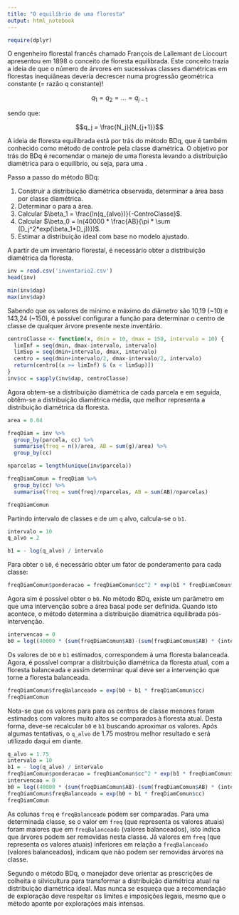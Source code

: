 ```yaml
---
title: "O equilíbrio de uma floresta"
output: html_notebook
---
```


```r
require(dplyr)
```


O engenheiro florestal francês chamado François de Lallemant de Liocourt apresentou em 1898 o conceito de floresta equilibrada. Este conceito trazia a ideia de que o número de árvores em sucessivas classes diamétricas em florestas inequiâneas deveria decrescer numa progressão geométrica constante (= razão q constante)!

$$q_1 = q_2 = ... = q_{j-1}$$

sendo que:

$$q_j = \frac{N_j}{N_{j+1}}$$

A ideia de floresta equilibrada está por trás do método BDq, que é também conhecido como método de controle pela classe diamétrica. O objetivo por trás do BDq é recomendar o manejo de uma floresta levando a distribuição diamétrica para o equilíbrio, ou seja, para uma \textbf{razão q constante}.

Passo a passo do método BDq:

1. Construir a distribuição diamétrica observada, determinar a área basa por classe diamétrica. 
2. Determinar o \textbf{q alvo} para a área.
3. Calcular $\beta_1 = \frac{ln(q_{alvo})}{-CentroClasse}$.
4. Calcular $\beta_0 = ln(40000 * \frac{AB}{\pi * \sum (D_j^2*exp(\beta_1*D_j))})$.
5. Estimar a distribuição ideal com base no modelo ajustado.

A partir de um inventário florestal, é necessário obter a distribuição diamétrica da floresta. 

```r
inv = read.csv('inventario2.csv')
head(inv)
```

```r
min(inv$dap)
max(inv$dap)
```

Sabendo que os valores de mínimo e máximo do diâmetro são 10,19 (~10) e 143,24 (~150), é possível configurar a função para determinar o centro de classe de qualquer árvore presente neste inventário.

```r
centroClasse <- function(x, dmin = 10, dmax = 150, intervalo = 10) {
  limInf = seq(dmin, dmax-intervalo, intervalo)
  limSup = seq(dmin+intervalo, dmax, intervalo)
  centro = seq(dmin+intervalo/2, dmax-intervalo/2, intervalo)
  return(centro[(x >= limInf) & (x < limSup)])
}
inv$cc = sapply(inv$dap, centroClasse)
```

Agora obtem-se a distribuição diamétrica de cada parcela e em seguida, obtêm-se a distribuição diamétrica média, que melhor representa a distribuição diamétrica da floresta.

```r
area = 0.04

freqDiam = inv %>% 
  group_by(parcela, cc) %>%
  summarise(freq = n()/area, AB = sum(g)/area) %>%
  group_by(cc)

nparcelas = length(unique(inv$parcela))

freqDiamComun = freqDiam %>%
  group_by(cc) %>%
  summarise(freq = sum(freq)/nparcelas, AB = sum(AB)/nparcelas)

freqDiamComun
```

Partindo intervalo de classes e de um `q` alvo, calcula-se o `b1`.

```r
intervalo = 10
q_alvo = 2

b1 = - log(q_alvo) / intervalo
```

Para obter o `b0`, é necessário obter um fator de ponderamento para cada classe:

```r
freqDiamComun$ponderacao = freqDiamComun$cc^2 * exp(b1 * freqDiamComun$cc)
```

Agora sim é possível obter o `b0`. No método BDq, existe um parâmetro em que uma intervenção sobre a área basal pode ser definida. Quando isto acontece, o método determina a distribuição diamétrica equilibrada pós-intervenção.

```r
intervencao = 0
b0 = log((40000 * (sum(freqDiamComun$AB)-(sum(freqDiamComun$AB) * (intervencao)))) / (pi * sum(freqDiamComun$ponderacao)))
```

Os valores de `b0` e `b1` estimados, correspondem à uma floresta balanceada. Agora, é possível comprar a disitrbuição diamétrica da floresta atual, com a floresta balanceada e assim determinar qual deve ser a intervenção que torne a floresta balanceada.

```r
freqDiamComun$freqBalanceado = exp(b0 + b1 * freqDiamComun$cc)
freqDiamComun
```

Nota-se que os valores para para os centros de classe menores foram estimados com valores muito altos se comparados à floresta atual. Desta forma, deve-se recalcular `b0` e `b1` buscando aproximar os valores. Após algumas tentativas, o `q_alvo` de 1.75 mostrou melhor resultado e será utilizado daqui em diante.

```r
q_alvo = 1.75
intervalo = 10
b1 = - log(q_alvo) / intervalo
freqDiamComun$ponderacao = freqDiamComun$cc^2 * exp(b1 * freqDiamComun$cc)
intervencao = 0
b0 = log((40000 * (sum(freqDiamComun$AB)-(sum(freqDiamComun$AB) * (intervencao)))) / (pi * sum(freqDiamComun$ponderacao)))
freqDiamComun$freqBalanceado = exp(b0 + b1 * freqDiamComun$cc)
freqDiamComun
```

As colunas `freq` e `freqBalanceado` podem ser comparadas. Para uma determinada classe, se o valor em `freq` (que representa os valores atuais) foram maiores que em `freqBalanceado` (valores balanceados), isto indica que árvores podem ser removidas nesta classe. Já valores em `freq` (que representa os valores atuais) inferiores em relação a `freqBalanceado` (valores balanceados), indicam que não podem ser removidas árvores na classe.

Segundo o método BDq, o manejador deve orientar as prescrições de colheita e silvicultura para transformar a distribuição diamétrica atual na distribuição diamétrica ideal. Mas nunca se esqueça que a recomendação de exploração deve respeitar os limites e imposições legais, mesmo que o método aponte por explorações mais intensas.
